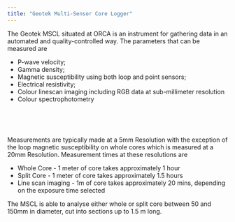 ```yaml
---
title: "Geotek Multi-Sensor Core Logger"
---
```


The Geotek MSCL situated at ORCA is an instrument for gathering data in an automated and quality-controlled way. The parameters that can be measured are

* P-wave velocity;
* Gamma density; 
* Magnetic susceptibility using both loop and point sensors; 
* Electrical resistivity;
* Colour linescan imaging including RGB data at sub-millimeter resolution
* Colour spectrophotometry  

 <!-- ![](Images\geotek.jpg){ width=50%}   -->

$~$

$~$

Measurements are typically made at a 5mm Resolution with the exception of the loop magnetic susceptibility on whole cores which is measured at a 20mm Resolution. Measurement times at these resolutions are 

* Whole Core - 1 meter of core takes approximately 1 hour
* Split Core - 1 meter of core takes approximately 1.5 hours
* Line scan imaging - 1m of core takes approximately 20 mins, depending on the exposure time selected

The MSCL is able to analyse either whole or split core between 50 and 150mm in diameter, cut into sections up to 1.5 m long.

